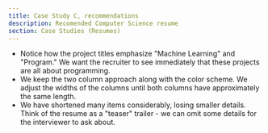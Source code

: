 ```yaml
---
title: Case Study C, recommendations
description: Recomended Computer Science resume
section: Case Studies (Resumes)
---
```


<ResumeC />

* Notice how the project titles emphasize "Machine Learning" and "Program." We want the recruiter to see immediately that these projects are all about programming.
* We keep the two column approach along with the color scheme. We adjust the widths of the columns until both columns have approximately the same length.
* We have shortened many items considerably, losing smaller details. Think of the resume as a "teaser" trailer - we can omit some details for the interviewer to ask about. 
